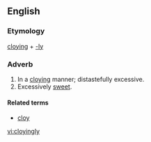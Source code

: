 ==English==
===Etymology===
[[cloying]] + [[-ly]]

===Adverb===
{{en-adv}}

# In a [[cloying]] manner; distastefully excessive.
# Excessively [[sweet]].

====Related terms====
*[[cloy]]

[[vi:cloyingly]]